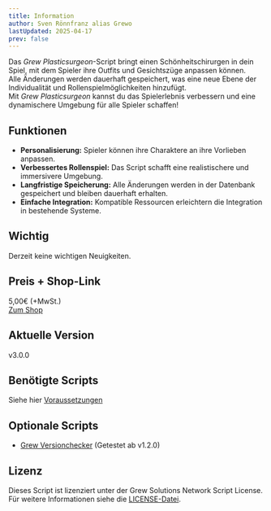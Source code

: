 ```yaml
---
title: Information
author: Sven Rönnfranz alias Grewo
lastUpdated: 2025-04-17
prev: false
---
```


Das *Grew Plasticsurgeon*-Script bringt einen Schönheitschirurgen in dein Spiel, mit dem Spieler ihre Outfits und Gesichtszüge anpassen können.<br/>
Alle Änderungen werden dauerhaft gespeichert, was eine neue Ebene der Individualität und Rollenspielmöglichkeiten hinzufügt.<br/>
Mit *Grew Plasticsurgeon* kannst du das Spielerlebnis verbessern und eine dynamischere Umgebung für alle Spieler schaffen!

## Funktionen
* **Personalisierung:** Spieler können ihre Charaktere an ihre Vorlieben anpassen.
* **Verbessertes Rollenspiel:** Das Script schafft eine realistischere und immersivere Umgebung.
* **Langfristige Speicherung:** Alle Änderungen werden in der Datenbank gespeichert und bleiben dauerhaft erhalten.
* **Einfache Integration:** Kompatible Ressourcen erleichtern die Integration in bestehende Systeme.

## Wichtig
Derzeit keine wichtigen Neuigkeiten.

## Preis + Shop-Link
5,00€ (+MwSt.)<br/>
<a href="https://store.grew-solutions.de/package/5571869" target="_blank">Zum Shop</a>

## Aktuelle Version
v3.0.0

## Benötigte Scripts
Siehe hier [Voraussetzungen](/grew_plasticsurgeon/required)

## Optionale Scripts
* <a href="/grew_versionchecker/readme" target="_blank">Grew Versionchecker</a> (Getestet ab v1.2.0)

## Lizenz
Dieses Script ist lizenziert unter der Grew Solutions Network Script License. Für weitere Informationen siehe die [LICENSE-Datei](/grew_plasticsurgeon/license).

